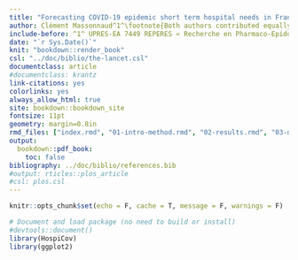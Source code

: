 ```yaml
---
title: "Forecasting COVID-19 epidemic short term hospital needs in France"
author: Clément Massonnaud^1^\footnote{Both authors contributed equally.}, Jonathan Roux^1^*, Pascal Crépey^1^\footnote{corresponding author - pascal.crepey@ehesp.fr}
include-before: ^1^ UPRES-EA 7449 REPERES « Recherche en Pharmaco-Epidémiologie et Recours aux Soins » – EHESP – Université de Rennes, 15 avenue du Professeur-Léon-Bernard, CS 74312, 35043 Rennes, France
date: "`r Sys.Date()`"
knit: "bookdown::render_book"
csl: "../doc/biblio/the-lancet.csl"
documentclass: article
#documentclass: krantz
link-citations: yes
colorlinks: yes
always_allow_html: true
site: bookdown::bookdown_site
fontsize: 11pt
geometry: margin=0.8in
rmd_files: ["index.rmd", "01-intro-method.rmd", "02-results.rmd", "03-discussion.rmd", "09-references.rmd"]
output:
  bookdown::pdf_book:
    toc: false
bibliography: ../doc/biblio/references.bib
#output: rticles::plos_article
#csl: plos.csl
---
```



```r
knitr::opts_chunk$set(echo = F, cache = T, message = F, warnings = F)
```
```r
# Document and load package (no need to build or install)
#devtools::document()
library(HospiCov)
library(ggplot2)
```


